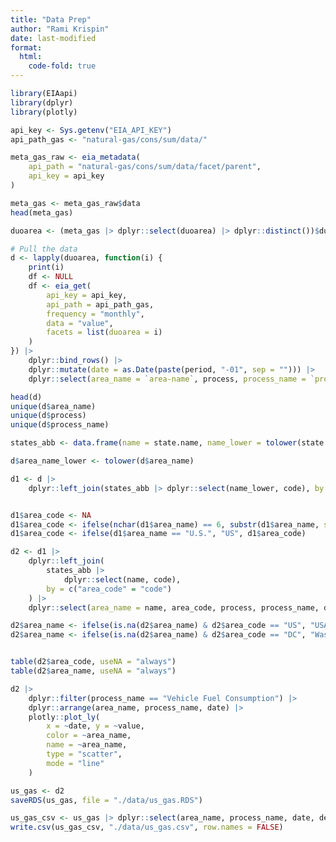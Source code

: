 ```yaml
---
title: "Data Prep"
author: "Rami Krispin"
date: last-modified
format: 
  html:
    code-fold: true
---
```




```r
library(EIAapi)
library(dplyr)
library(plotly)
```


```r
api_key <- Sys.getenv("EIA_API_KEY")
api_path_gas <- "natural-gas/cons/sum/data/"
```


```r
meta_gas_raw <- eia_metadata(
    api_path = "natural-gas/cons/sum/data/facet/parent",
    api_key = api_key
)

meta_gas <- meta_gas_raw$data
head(meta_gas)

duoarea <- (meta_gas |> dplyr::select(duoarea) |> dplyr::distinct())$duoarea

```



```r
# Pull the data
d <- lapply(duoarea, function(i) {
    print(i)
    df <- NULL
    df <- eia_get(
        api_key = api_key,
        api_path = api_path_gas,
        frequency = "monthly",
        data = "value",
        facets = list(duoarea = i)
    )
}) |>
    dplyr::bind_rows() |>
    dplyr::mutate(date = as.Date(paste(period, "-01", sep = ""))) |>
    dplyr::select(area_name = `area-name`, process, process_name = `process-name`, series, date, description = `series-description`, value, units)


```




```r
head(d)
unique(d$area_name)
unique(d$process)
unique(d$process_name)
```

```r
states_abb <- data.frame(name = state.name, name_lower = tolower(state.name), code = state.abb)

d$area_name_lower <- tolower(d$area_name)

d1 <- d |>
    dplyr::left_join(states_abb |> dplyr::select(name_lower, code), by = c("area_name_lower" = "name_lower"))


d1$area_code <- NA
d1$area_code <- ifelse(nchar(d1$area_name) == 6, substr(d1$area_name, start = 5, stop = 6), d1$code)
d1$area_code <- ifelse(d1$area_name == "U.S.", "US", d1$area_code)

d2 <- d1 |>
    dplyr::left_join(
        states_abb |>
            dplyr::select(name, code),
        by = c("area_code" = "code")
    ) |>
    dplyr::select(area_name = name, area_code, process, process_name, date, value, units, description)

d2$area_name <- ifelse(is.na(d2$area_name) & d2$area_code == "US", "USA", d2$area_name)
d2$area_name <- ifelse(is.na(d2$area_name) & d2$area_code == "DC", "Washington, D.C.", d2$area_name)


table(d2$area_code, useNA = "always")
table(d2$area_name, useNA = "always")
```




```r
d2 |>
    dplyr::filter(process_name == "Vehicle Fuel Consumption") |>
    dplyr::arrange(area_name, process_name, date) |>
    plotly::plot_ly(
        x = ~date, y = ~value,
        color = ~area_name,
        name = ~area_name,
        type = "scatter",
        mode = "line"
    )

```



```r
us_gas <- d2
saveRDS(us_gas, file = "./data/us_gas.RDS")

us_gas_csv <- us_gas |> dplyr::select(area_name, process_name, date, description, value)
write.csv(us_gas_csv, "./data/us_gas.csv", row.names = FALSE)
```